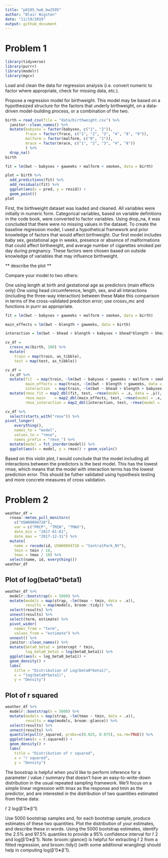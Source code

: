 ```yaml
---
title: "p8105_hw6_bw2595"
author: "Blair Wigsten"
date: "11/19/2019"
output: github_document
---
```

# Problem 1

```r
library(tidyverse)
library(purrr)
library(modelr)
library(mgcv)
```

Load and clean the data for regression analysis (i.e. convert numeric to factor where appropriate, check for missing data, etc.).

Propose a regression model for birthweight. This model may be based on a hypothesized structure for the factors that underly birthweight, on a data-driven model-building process, or a combination of the two. 

```r
birth = read_csv(file = "data/birthweight.csv") %>%
  janitor::clean_names() %>%
  mutate(babysex = factor(babysex, c("1", "2")), 
         frace = factor(frace, c("1", "2", "3", "4", "8", "9")),
         malform = factor(malform, c("0", "1")), 
         mrace = factor(mrace, c("1", "2", "3", "4", "8"))
         ) %>%
  drop_na()
birth

fit = lm(bwt ~ babysex + gaweeks + malform + smoken, data = birth)

plot = birth %>%
  add_predictions(fit) %>%
  add_residuals(fit) %>%
  ggplot(aes(x = pred, y = resid)) +
  geom_point()
plot
```
First, the birthweight dataset was loaded and cleaned. All variables were initially in numeric form. Categorical variables, based on variable definitions in the code book, were converted to factor variables. Using drop_na, it was concluded that there were no missing values in the dataset. To create the baseline regression model, I used a hypothetical framework and prior knowledge of factors that would affect birthweight. Our first model includes baby sex, gestational age in weeks, presence or absence of malformations that could affect birthweight, and average number of cigarettes smoked per day during pregnancy. These factors were chosen based on outside knowledge of variables that may influence birthweight. 

** describe the plot **

Compare your model to two others:

One using length at birth and gestational age as predictors (main effects only)
One using head circumference, length, sex, and all interactions (including the three-way interaction) between these
Make this comparison in terms of the cross-validated prediction error; use crossv_mc and functions in purrr as appropriate.

```r
fit = lm(bwt ~ babysex + gaweeks + malform + smoken, data = birth)

main_effects = lm(bwt ~ blength + gaweeks, data = birth)

interaction = lm(bwt ~ bhead + blength + babysex + bhead*blength + bhead*babysex + blength*babysex + bhead*blength*babysex, data = birth)

```

```r
cv_df =
  crossv_mc(birth, 100) %>% 
  mutate(
    train = map(train, as_tibble),
    test = map(test, as_tibble))
```


```r
cv_df = 
  cv_df %>% 
  mutate(fit  = map(train, ~lm(bwt ~ babysex + gaweeks + malform + smoken, data = .x)),
         main_effects = map(train, ~lm(bwt ~ blength + gaweeks, data = .x)),
         interaction  = map(train, ~lm(bwt ~ bhead + blength + babysex + bhead*blength + bhead*babysex + blength*babysex + bhead*blength*babysex, data = .x))) %>% 
  mutate(rmse_fit = map2_dbl(fit, test, ~rmse(model = .x, data = .y)),
         rmse_main    = map2_dbl(main_effects, test, ~rmse(model = .x, data = .y)),
         rmse_interaction = map2_dbl(interaction, test, ~rmse(model = .x, data = .y)))

cv_df %>% 
  select(starts_with("rmse")) %>% 
pivot_longer(
    everything(),
    names_to = "model", 
    values_to = "rmse",
    names_prefix = "rmse_") %>% 
  mutate(model = fct_inorder(model)) %>% 
  ggplot(aes(x = model, y = rmse)) + geom_violin()
```
Based on this violin plot, I would conclude that the model including all interactions between the predictors is the best model. This has the lowest rmse, which means that the model with interaction terms has the lowest prediction error. This should be futher validated using hypothesis testing and more concrete measures of cross validation. 

# Problem 2

```r
weather_df = 
  rnoaa::meteo_pull_monitors(
    c("USW00094728"),
    var = c("PRCP", "TMIN", "TMAX"), 
    date_min = "2017-01-01",
    date_max = "2017-12-31") %>%
  mutate(
    name = recode(id, USW00094728 = "CentralPark_NY"),
    tmin = tmin / 10,
    tmax = tmax / 10) %>%
  select(name, id, everything())
weather_df
```

## Plot of log(beta0*beta1)

```r
weather_df %>%
  modelr::bootstrap(n = 5000) %>%
  mutate(models = map(strap, ~lm(tmax ~ tmin, data = .x)), 
         results = map(models, broom::tidy)) %>%
  select(results) %>%
  unnest(results) %>%
  select(term, estimate) %>%
  pivot_wider(
    names_from = "term", 
    values_from = "estimate") %>%
  unnest() %>%
  janitor::clean_names() %>%
  mutate(beta0_beta1 = intercept * tmin, 
         log_beta0_beta1 = log(beta0_beta1)) %>%
  ggplot(aes(x = log_beta0_beta1)) +
  geom_density() +
  labs(
    title = "Distribution of Log(beta0*beta1)", 
    x = "log(beta0*beta1)", 
    y = "Density")
```

## Plot of r squared

```r
weather_df %>%
  modelr::bootstrap(n = 5000) %>%
  mutate(models = map(strap, ~lm(tmax ~ tmin, data = .x)), 
         results = map(models, broom::glance)) %>%
  select(results) %>%
  unnest(results) %>%
  quantile(pull(r_squared, probs=c(0.025, 0.975), na.rm=TRUE)) %>%
  ggplot(aes(x = r.squared)) +
  geom_density() +
  labs(
    title = "Distribution of r squared", 
    x = "r squared", 
    y = "Density")
```


The boostrap is helpful when you’d like to perform inference for a parameter / value / summary that doesn’t have an easy-to-write-down distribution in the usual repeated sampling framework. We’ll focus on a simple linear regression with tmax as the response and tmin as the predictor, and are interested in the distribution of two quantities estimated from these data:

r̂ 2
log(β̂ 0∗β̂ 1)

Use 5000 bootstrap samples and, for each bootstrap sample, produce estimates of these two quantities. Plot the distribution of your estimates, and describe these in words. Using the 5000 bootstrap estimates, identify the 2.5% and 97.5% quantiles to provide a 95% confidence interval for r̂ 2 and log(β̂ 0∗β̂ 1). Note: broom::glance() is helpful for extracting r̂ 2 from a fitted regression, and broom::tidy() (with some additional wrangling) should help in computing log(β̂ 0∗β̂ 1).











